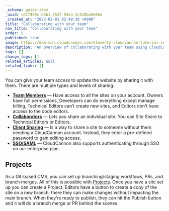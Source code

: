```yaml
---
_schema: guide-item
_uuid: cd17499c-b6b1-453f-93ea-2c510ba9e66e
_created_at: "2023-02-01 02:40:30 +0000"
title: "Collaborating with your team"
nav_title: "Collaborating with your team"
order: 5
published: true
image: https://dam-cdn.cloudcannon.com/eleventy-cloudcannon-tutorial-social.png
description: "An overview of collaborating with your team using CloudCannon."
tags: []
change_logs: []
related_articles: null
related_links: []
---
```


You can give your team access to update the website by sharing it with
them. There are multiple types and levels of sharing:

* **[Team Members](/documentation/articles/managing-your-team-members/)** — Have access to all the sites on your
account. Owners have full permissions, Developers can do everything except
manage billing, Technical Editors can’t create new sites, and Editors
don’t have access to the code editors.
* [**Collaborators**](/documentation/articles/sharing-on-a-per-site-basis/) — Lets you share an individual site. You
can Site Share to Technical Editors or Editors.
* [**Client
Sharing**](/documentation/articles/giving-clients-access-to-update-a-site/) — Is a way to share a site to someone
without them needing a CloudCannon account. Instead, they enter a
pre-defined password to gain editing access.
* [**SSO/SAML**](/documentation/articles/using-sso-to-create-team-accounts/) — CloudCannon also supports authenticating
through SSO on our enterprise plan.

## Projects

As a Git-based CMS, you can set up branching/staging workflows, PRs, and
branch merges. All of this is possible with
[Projects](/documentation/articles/enabling-editor-branching-with-projects/). Once you have a site set up you can
create a Project. Editors have a button to create a copy of the site on a
new branch; there they can make changes without impacting the main branch.
When they’re ready to publish, they can hit the Publish button and it will
do a branch merge or PR behind the scenes.